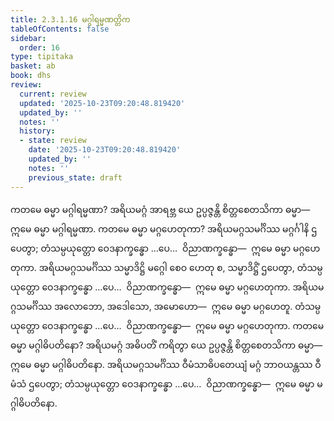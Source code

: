 ```yaml
---
title: 2.3.1.16 မဂ္ဂါရမ္မဏတ္တိက
tableOfContents: false
sidebar:
  order: 16
type: tipitaka
basket: ab
book: dhs
review:
  current: review
  updated: '2025-10-23T09:20:48.819420'
  updated_by: ''
  notes: ''
  history:
  - state: review
    date: '2025-10-23T09:20:48.819420'
    updated_by: ''
    notes: ''
    previous_state: draft
---
```



<ReviewStatus review={frontmatter.review} showDetails={true} />

<HypothesisAnnotation frontmatter={frontmatter} />

<DynamicBreadcrumb />

<Division number="1038" book="dhs" e="ch" v="29" p="212">

<Paragraph number="1703" book="dhs">
ကတမေ ဓမ္မာ မဂ္ဂါရမ္မဏာ? အရိယမဂ္ဂံ အာရဗ္ဘ ယေ ဥပ္ပဇ္ဇန္တိ စိတ္တစေတသိကာ ဓမ္မာ—  ဣမေ ဓမ္မာ မဂ္ဂါရမ္မဏာ.
</Paragraph>

</Division>
<Division number="1039" book="dhs" e="ch" v="29" p="212">

<Paragraph number="1704" book="dhs">
ကတမေ ဓမ္မာ မဂ္ဂဟေတုကာ? အရိယမဂ္ဂသမင်္ဂိဿ မဂ္ဂင်္ဂါနိ ဌပေတွာ; တံသမ္ပယုတ္တော ဝေဒနာက္ခန္ဓော …ပေ…  ဝိညာဏက္ခန္ဓော—  ဣမေ ဓမ္မာ မဂ္ဂဟေတုကာ. အရိယမဂ္ဂသမင်္ဂိဿ သမ္မာဒိဋ္ဌိ မဂ္ဂေါ စေဝ ဟေတု စ, သမ္မာဒိဋ္ဌိံ ဌပေတွာ, တံသမ္ပယုတ္တော ဝေဒနာက္ခန္ဓော …ပေ…  ဝိညာဏက္ခန္ဓော—  ဣမေ ဓမ္မာ မဂ္ဂဟေတုကာ. အရိယမဂ္ဂသမင်္ဂိဿ အလောဘော, အဒေါသော, အမောဟော—  ဣမေ ဓမ္မာ မဂ္ဂဟေတူ. တံသမ္ပယုတ္တော ဝေဒနာက္ခန္ဓော …ပေ…  ဝိညာဏက္ခန္ဓော—  ဣမေ ဓမ္မာ မဂ္ဂဟေတုကာ.
</Paragraph>

</Division>
<Division number="1040" book="dhs" e="ch" v="29" p="212">

<Paragraph number="1705" book="dhs">
ကတမေ ဓမ္မာ မဂ္ဂါဓိပတိနော? အရိယမဂ္ဂံ အဓိပတိံ ကရိတွာ ယေ ဥပ္ပဇ္ဇန္တိ စိတ္တစေတသိကာ ဓမ္မာ—  ဣမေ ဓမ္မာ မဂ္ဂါဓိပတိနော. အရိယမဂ္ဂသမင်္ဂိဿ ဝီမံသာဓိပတေယျံ မဂ္ဂံ ဘာဝယန္တဿ ဝီမံသံ ဌပေတွာ; တံသမ္ပယုတ္တော ဝေဒနာက္ခန္ဓော …ပေ…  ဝိညာဏက္ခန္ဓော—  ဣမေ ဓမ္မာ မဂ္ဂါဓိပတိနော.
</Paragraph>
</Division>